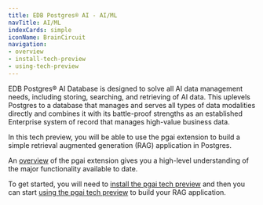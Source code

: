```yaml
---
title: EDB Postgres® AI - AI/ML
navTitle: AI/ML
indexCards: simple
iconName: BrainCircuit
navigation:
- overview
- install-tech-preview
- using-tech-preview
---
```


EDB Postgres® AI Database is designed to solve all AI data management needs, including storing, searching, and retrieving of AI data. This uplevels Postgres to a database that manages and serves all types of data modalities directly and combines it with its battle-proof strengths as an established Enterprise system of record that manages high-value business data. 

In this tech preview, you will be able to use the pgai extension to build a simple retrieval augmented generation (RAG) application in Postgres. 

An [overview](overview) of the pgai extension gives you a high-level understanding of the major functionality available to date.

To get started, you will need to [install the pgai tech preview](install-tech-preview) and then you can start [using the pgai tech preview](using-tech-preview) to build your RAG application.




